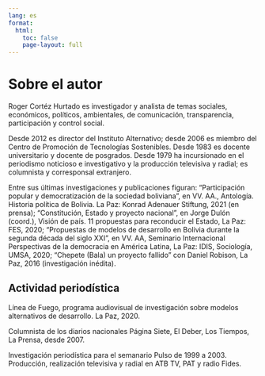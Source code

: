 ```yaml
---
lang: es
format: 
  html:
    toc: false
    page-layout: full
---
```


# Sobre el autor {.unnumbered}


Roger Cortéz Hurtado es investigador y analista de temas sociales, económicos, políticos, ambientales, de comunicación, transparencia, participación y control social.

Desde 2012 es director del Instituto Alternativo; desde 2006 es miembro del Centro de Promoción de Tecnologías Sostenibles. Desde 1983 es docente universitario y docente de posgrados. Desde 1979 ha incursionado en el periodismo noticioso e investigativo y la producción televisiva y radial; es columnista y corresponsal extranjero.

Entre sus últimas investigaciones y publicaciones figuran: “Participación popular y democratización de la sociedad boliviana”, en VV. AA., Antología. Historia política de Bolivia. La Paz: Konrad Adenauer Stiftung, 2021 (en prensa); “Constitución, Estado y proyecto nacional”, en Jorge Dulón (coord.), Visión de país. 11 propuestas para reconducir el Estado, La Paz: FES, 2020; “Propuestas de modelos de desarrollo en Bolivia durante la segunda década del siglo XXI”, en VV. AA, Seminario Internacional Perspectivas de la democracia en América Latina, La Paz: IDIS, Sociología, UMSA, 2020; “Chepete (Bala) un proyecto fallido” con Daniel Robison, La Paz, 2016 (investigación inédita).

## Actividad periodística

Línea de Fuego, programa audiovisual de investigación sobre modelos alternativos de desarrollo. La Paz, 2020.

Columnista de los diarios nacionales Página Siete, El Deber, Los Tiempos, La Prensa, desde 2007.

Investigación periodística para el semanario Pulso de 1999 a 2003. Producción, realización televisiva y radial en ATB TV, PAT y radio Fides.
